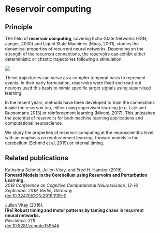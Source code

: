 # Reservoir computing

## Principle

The field of **reservoir computing**, covering Echo-State Networks (ESN; Jaeger, 2000) and Liquid State Machines (Maas, 2001), studies the dynamical properties of recurrent neural networks. Depending on the strength of the recurrent connections, the reservoirs can exhibit either deterministic or chaotic trajectories following a stimulation.

![](../img/rc.png)

These trajectories can serve as a complex temporal basis to represent events. In their early formulation, reservoirs were fixed and read-out neurons used this basis to mimic specific target signals using supervised learning.

In the recent years, methods have been developed to train the connections inside the reservoir too, either using supervised learning (e.g. Laje and Buonomano 2013) or reinforcement learning (Miconi, 2017). This unleashes the potential of reservoirs for both machine learning applications and computational neuroscience.

We study the properties of reservoir computing at the neuroscientific level, with an emphasis on reinforcement learning, forward models in the cerebellum (Schmid et al, 2019) or interval timing. 

## Related publications

Katharina Schmid, Julien Vitay, and Fred H. Hamker (2019).\
**Forward Models in the Cerebellum using Reservoirs and Perturbation Learning.**\
*2019 Conference on Cognitive Computational Neuroscience, 13-16 September 2019, Berlin, Germany*\
[doi:10.32470/CCN.2019.1139-0](https://doi.org/10.32470/CCN.2019.1139-0)

Julien Vitay (2016).\
**[Re] Robust timing and motor patterns by taming chaos in recurrent neural networks.**\
*Rescience, 2(1)*\
[doi:10.5281/zenodo.159545](https://doi.org/10.5281/zenodo.159545)
